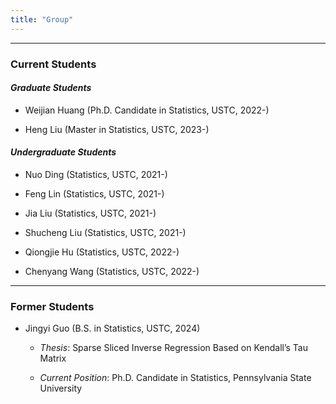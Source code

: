 ```yaml
---
title: "Group"
---
```


------------------------------------------------------------------------

### Current Students

#### *Graduate Students*

-   Weijian Huang (Ph.D. Candidate in Statistics, USTC, 2022-)

-   Heng Liu (Master in Statistics, USTC, 2023-)

#### *Undergraduate Students*
-   Nuo Ding (Statistics, USTC, 2021-)

-   Feng Lin (Statistics, USTC, 2021-)

-   Jia Liu (Statistics, USTC, 2021-)

-   Shucheng Liu (Statistics, USTC, 2021-)

-   Qiongjie Hu (Statistics, USTC, 2022-)

-   Chenyang Wang (Statistics, USTC, 2022-)

------------------------------------------------------------------------

### Former Students

-   Jingyi Guo (B.S. in Statistics, USTC, 2024)

    -   *Thesis*: Sparse Sliced Inverse Regression Based on Kendall's Tau Matrix

    -   *Current Position*: Ph.D. Candidate in Statistics, Pennsylvania State University
